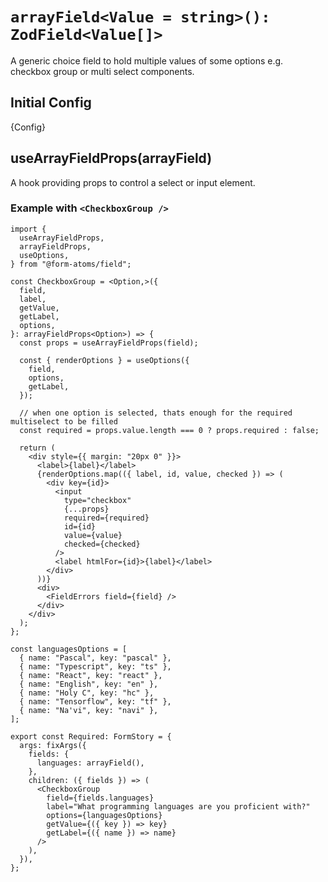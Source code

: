 
<Meta title="fields/arrayField" />

# `arrayField<Value = string>(): ZodField<Value[]>`

A generic choice field to hold multiple values of some options e.g. checkbox group or multi select components.

## Initial Config

<Markdown>{Config}</Markdown>

## useArrayFieldProps(arrayField)

A hook providing props to control a select or input element.

### Example with `<CheckboxGroup />`

```tsx
import {
  useArrayFieldProps,
  arrayFieldProps,
  useOptions,
} from "@form-atoms/field";

const CheckboxGroup = <Option,>({
  field,
  label,
  getValue,
  getLabel,
  options,
}: arrayFieldProps<Option>) => {
  const props = useArrayFieldProps(field);

  const { renderOptions } = useOptions({
    field,
    options,
    getLabel,
  });

  // when one option is selected, thats enough for the required multiselect to be filled
  const required = props.value.length === 0 ? props.required : false;

  return (
    <div style={{ margin: "20px 0" }}>
      <label>{label}</label>
      {renderOptions.map(({ label, id, value, checked }) => (
        <div key={id}>
          <input
            type="checkbox"
            {...props}
            required={required}
            id={id}
            value={value}
            checked={checked}
          />
          <label htmlFor={id}>{label}</label>
        </div>
      ))}
      <div>
        <FieldErrors field={field} />
      </div>
    </div>
  );
};

const languagesOptions = [
  { name: "Pascal", key: "pascal" },
  { name: "Typescript", key: "ts" },
  { name: "React", key: "react" },
  { name: "English", key: "en" },
  { name: "Holy C", key: "hc" },
  { name: "Tensorflow", key: "tf" },
  { name: "Na'vi", key: "navi" },
];

export const Required: FormStory = {
  args: fixArgs({
    fields: {
      languages: arrayField(),
    },
    children: ({ fields }) => (
      <CheckboxGroup
        field={fields.languages}
        label="What programming languages are you proficient with?"
        options={languagesOptions}
        getValue={({ key }) => key}
        getLabel={({ name }) => name}
      />
    ),
  }),
};
```
